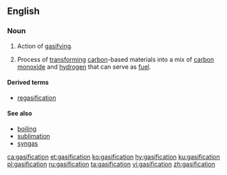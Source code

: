==English==
{{wikipedia}}

===Noun===
{{en-noun}}
# Action of [[gasify]]ing.
# {{context|chemistry|lang=en}} Process of [[transform]]ing [[carbon]]-based materials into a mix of [[carbon monoxide]] and [[hydrogen]] that can serve as [[fuel]].

====Derived terms====
* [[regasification]]

====See also====
* [[boiling]]
* [[sublimation]]
* [[syngas]]

[[ca:gasification]]
[[et:gasification]]
[[ko:gasification]]
[[hy:gasification]]
[[ku:gasification]]
[[pl:gasification]]
[[ru:gasification]]
[[ta:gasification]]
[[vi:gasification]]
[[zh:gasification]]